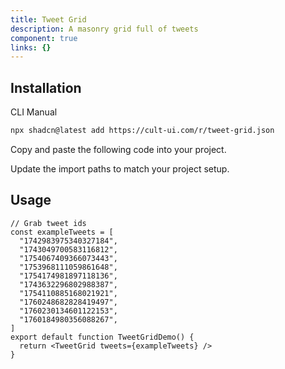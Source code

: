 ```yaml
---
title: Tweet Grid
description: A masonry grid full of tweets
component: true
links: {}
---
```


<ComponentPreview
  name="tweet-grid-demo"
  className="[&_.preview>[data-orientation=vertical]]:sm:max-w-[70%]"
  description="All variations"
/>

## Installation

<CodeTabs>

<TabsList>
  <TabsTrigger value="cli">CLI</TabsTrigger>
  <TabsTrigger value="manual">Manual</TabsTrigger>
</TabsList>

<TabsContent value="cli">

```bash
npx shadcn@latest add https://cult-ui.com/r/tweet-grid.json
```

</TabsContent>

<TabsContent value="manual">

<Steps>

<Step>Copy and paste the following code into your project.</Step>

<ComponentSource name="tweet-grid" />

<Step>Update the import paths to match your project setup.</Step>

</Steps>

</TabsContent>

</CodeTabs>

## Usage



```tsx
// Grab tweet ids
const exampleTweets = [
  "1742983975340327184",
  "1743049700583116812",
  "1754067409366073443",
  "1753968111059861648",
  "1754174981897118136",
  "1743632296802988387",
  "1754110885168021921",
  "1760248682828419497",
  "1760230134601122153",
  "1760184980356088267",
]
export default function TweetGridDemo() {
  return <TweetGrid tweets={exampleTweets} />
}
```
